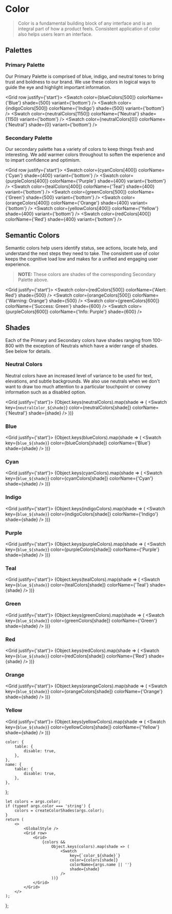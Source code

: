 


<Meta title="Foundations/Colors" />

# Color

> Color is a fundamental building block of any interface and is an integral part of how a product feels.
> Consistent application of color also helps users learn an interface.

## Palettes

### Primary Palette

Our Primary Palette is comprised of blue, indigo, and neutral tones to bring trust and boldness to our brand. We use
these colors in logical ways to guide the eye and highlight important information.

<Grid row justify={'start'}>
    <Swatch color={blueColors[500]} colorName={'Blue'} shade={500} variant={'bottom'} />
    <Swatch color={indigoColors[500]} colorName={'Indigo'} shade={500} variant={'bottom'} />
    <Swatch color={neutralColors[1150]} colorName={'Neutral'} shade={1150} variant={'bottom'} />
    <Swatch color={neutralColors[0]} colorName={'Neutral'} shade={0} variant={'bottom'} />
</Grid>

### Secondary Palette

Our secondary palette has a variety of colors to keep things fresh and interesting. We add warmer colors throughout to
soften the experience and to impart confidence and optimism.

<Grid row justify={'start'}>
    <Swatch color={cyanColors[400]} colorName={'Cyan'} shade={400} variant={'bottom'} />
    <Swatch color={purpleColors[400]} colorName={'Purple'} shade={400} variant={'bottom'} />
    <Swatch color={tealColors[400]} colorName={'Teal'} shade={400} variant={'bottom'} />
    <Swatch color={greenColors[500]} colorName={'Green'} shade={500} variant={'bottom'} />
    <Swatch color={orangeColors[400]} colorName={'Orange'} shade={400} variant={'bottom'} />
    <Swatch color={yellowColors[400]} colorName={'Yellow'} shade={400} variant={'bottom'} />
    <Swatch color={redColors[400]} colorName={'Red'} shade={400} variant={'bottom'} />
</Grid>

## Semantic Colors

Semantic colors help users identify status, see actions, locate help, and understand the next steps they need to take.
The consistent use of color keeps the cognitive load low and makes for a unified and engaging user experience.

> **NOTE:** These colors are shades of the corresponding Secondary Palette above.

<Grid justify={'start'}>
    <Swatch color={redColors[500]} colorName={'Alert: Red'} shade={500} />
    <Swatch color={orangeColors[500]} colorName={'Warning: Orange'} shade={500} />
    <Swatch color={greenColors[600]} colorName={'Success: Green'} shade={600} />
    <Swatch color={purpleColors[600]} colorName={'Info: Purple'} shade={600} />
</Grid>

## Shades

Each of the Primary and Secondary colors have shades ranging from 100-800 with the exception of Neutrals which have a
wider range of shades. See below for details.

### Neutral Colors

Neutral colors have an increased level of variance to be used for text, elevations, and subtle backgrounds. We also use
neutrals when we don't want to draw too much attention to a particular touchpoint or convey information such as a
disabled option.

<Grid justify={'start'}>
    {Object.keys(neutralColors).map(shade => (
        <Swatch key={`neutralColor_${shade}`} color={neutralColors[shade]} colorName={'Neutral'} shade={shade} />
    ))}
</Grid>

### Blue

<Grid justify={'start'}>
    {Object.keys(blueColors).map(shade => (
        <Swatch key={`blue_${shade}`} color={blueColors[shade]} colorName={'Blue'} shade={shade} />
    ))}
</Grid>

### Cyan

<Grid justify={'start'}>
    {Object.keys(cyanColors).map(shade => (
        <Swatch key={`blue_${shade}`} color={cyanColors[shade]} colorName={'Cyan'} shade={shade} />
    ))}
</Grid>

### Indigo

<Grid justify={'start'}>
    {Object.keys(indigoColors).map(shade => (
        <Swatch key={`blue_${shade}`} color={indigoColors[shade]} colorName={'Indigo'} shade={shade} />
    ))}
</Grid>

### Purple

<Grid justify={'start'}>
    {Object.keys(purpleColors).map(shade => (
        <Swatch key={`blue_${shade}`} color={purpleColors[shade]} colorName={'Purple'} shade={shade} />
    ))}
</Grid>

### Teal

<Grid justify={'start'}>
    {Object.keys(tealColors).map(shade => (
        <Swatch key={`blue_${shade}`} color={tealColors[shade]} colorName={'Teal'} shade={shade} />
    ))}
</Grid>

### Green

<Grid justify={'start'}>
    {Object.keys(greenColors).map(shade => (
        <Swatch key={`blue_${shade}`} color={greenColors[shade]} colorName={'Green'} shade={shade} />
    ))}
</Grid>

### Red

<Grid justify={'start'}>
    {Object.keys(redColors).map(shade => (
        <Swatch key={`blue_${shade}`} color={redColors[shade]} colorName={'Red'} shade={shade} />
    ))}
</Grid>

### Orange

<Grid justify={'start'}>
    {Object.keys(orangeColors).map(shade => (
        <Swatch key={`blue_${shade}`} color={orangeColors[shade]} colorName={'Orange'} shade={shade} />
    ))}
</Grid>

### Yellow

<Grid justify={'start'}>
    {Object.keys(yellowColors).map(shade => (
        <Swatch key={`blue_${shade}`} color={yellowColors[shade]} colorName={'Yellow'} shade={shade} />
    ))}
</Grid>

    color: {
        table: {
            disable: true,
        },
    },
    name: {
        table: {
            disable: true,
        },
    },
};

    let colors = args.color;
    if (typeof args.color === 'string') {
        colors = createColorShades(args.color);
    }
    return (
        <>
            <GlobalStyle />
            <Grid row>
                <Grid>
                    {colors &&
                        Object.keys(colors).map(shade => (
                            <Swatch
                                key={`color_${shade}`}
                                color={colors[shade]}
                                colorName={args.name || ''}
                                shade={shade}
                            />
                        ))}
                </Grid>
            </Grid>
        </>
    );
};

<Canvas hidden>
    <Story
        name="Neutral"
        argTypes={argTypes}
        args={{
            name: 'Neutral',
            color: neutralColors,
        }}
    >
        {Template.bind({})}
    </Story>
    <Story
        name="Blue"
        argTypes={argTypes}
        args={{
            name: 'Blue',
            color: blueColors,
        }}
    >
        {Template.bind({})}
    </Story>
    <Story
        name="Cyan"
        argTypes={argTypes}
        args={{
            name: 'Cyan',
            color: cyanColors,
        }}
    >
        {Template.bind({})}
    </Story>
    <Story
        name="Indigo"
        argTypes={argTypes}
        args={{
            name: 'Indigo',
            color: indigoColors,
        }}
    >
        {Template.bind({})}
    </Story>
    <Story
        name="Purple"
        argTypes={argTypes}
        args={{
            name: 'Purple',
            color: purpleColors,
        }}
    >
        {Template.bind({})}
    </Story>
    <Story
        name="Teal"
        argTypes={argTypes}
        args={{
            name: 'Teal',
            color: tealColors,
        }}
    >
        {Template.bind({})}
    </Story>
    <Story
        name="Green"
        argTypes={argTypes}
        args={{
            name: 'Green',
            color: greenColors,
        }}
    >
        {Template.bind({})}
    </Story>
    <Story
        name="Red"
        argTypes={argTypes}
        args={{
            name: 'Red',
            color: redColors,
        }}
    >
        {Template.bind({})}
    </Story>
    <Story
        name="Orange"
        argTypes={argTypes}
        args={{
            name: 'Orange',
            color: orangeColors,
        }}
    >
        {Template.bind({})}
    </Story>
    <Story
        name="Yellow"
        argTypes={argTypes}
        args={{
            name: 'Yellow',
            color: yellowColors,
        }}
    >
        {Template.bind({})}
    </Story>
    <Story
        name="Custom Color"
        argTypes={{
            color: { control: 'color' },
        }}
        args={{
            color: '#14E7D1',
        }}
    >
        {Template.bind({})}
    </Story>
</Canvas>
